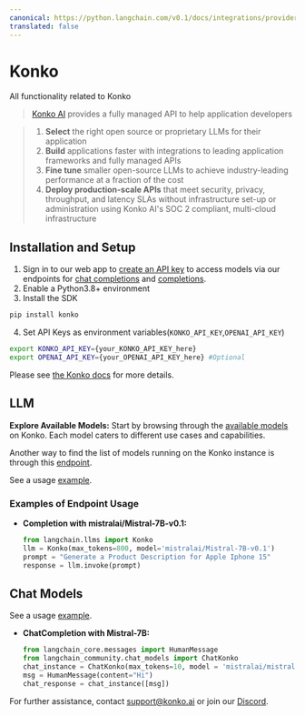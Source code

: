 ```yaml
---
canonical: https://python.langchain.com/v0.1/docs/integrations/providers/konko
translated: false
---
```


# Konko

All functionality related to Konko

>[Konko AI](https://www.konko.ai/) provides a fully managed API to help application developers

>1. **Select** the right open source or proprietary LLMs for their application
>2. **Build** applications faster with integrations to leading application frameworks and fully managed APIs
>3. **Fine tune** smaller open-source LLMs to achieve industry-leading performance at a fraction of the cost
>4. **Deploy production-scale APIs** that meet security, privacy, throughput, and latency SLAs without infrastructure set-up or administration using Konko AI's SOC 2 compliant, multi-cloud infrastructure

## Installation and Setup

1. Sign in to our web app to [create an API key](https://platform.konko.ai/settings/api-keys) to access models via our endpoints for [chat completions](https://docs.konko.ai/reference/post-chat-completions) and [completions](https://docs.konko.ai/reference/post-completions).
2. Enable a Python3.8+ environment
3. Install the SDK

```bash
pip install konko
```

4. Set API Keys as environment variables(`KONKO_API_KEY`,`OPENAI_API_KEY`)

```bash
export KONKO_API_KEY={your_KONKO_API_KEY_here}
export OPENAI_API_KEY={your_OPENAI_API_KEY_here} #Optional
```

Please see [the Konko docs](https://docs.konko.ai/docs/getting-started) for more details.

## LLM

**Explore Available Models:** Start by browsing through the [available models](https://docs.konko.ai/docs/list-of-models) on Konko. Each model caters to different use cases and capabilities.

Another way to find the list of models running on the Konko instance is through this [endpoint](https://docs.konko.ai/reference/get-models).

See a usage [example](/docs/integrations/llms/konko).

### Examples of Endpoint Usage

- **Completion with mistralai/Mistral-7B-v0.1:**

  ```python
  from langchain.llms import Konko
  llm = Konko(max_tokens=800, model='mistralai/Mistral-7B-v0.1')
  prompt = "Generate a Product Description for Apple Iphone 15"
  response = llm.invoke(prompt)
  ```

## Chat Models

See a usage [example](/docs/integrations/chat/konko).

- **ChatCompletion with Mistral-7B:**

  ```python
  from langchain_core.messages import HumanMessage
  from langchain_community.chat_models import ChatKonko
  chat_instance = ChatKonko(max_tokens=10, model = 'mistralai/mistral-7b-instruct-v0.1')
  msg = HumanMessage(content="Hi")
  chat_response = chat_instance([msg])
  ```

For further assistance, contact [support@konko.ai](mailto:support@konko.ai) or join our [Discord](https://discord.gg/TXV2s3z7RZ).